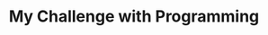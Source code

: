 ---
title: 'My Challenge with Programming'
publishedAt: '2024-07-22'
summary: 'In the ever-evolving landscape of software development, the debate between dynamic and static typing continues to be a hot topic.'
---